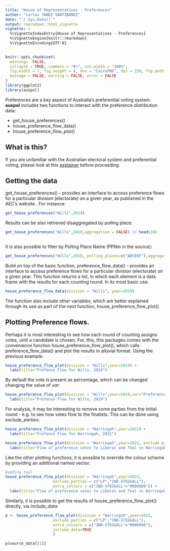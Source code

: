 ```yaml
---
title: "House of Representatives - Preferences"
author: "Carlos YANEZ SANTIBANEZ"
date: "`r Sys.Date()`"
output: rmarkdown::html_vignette
vignette: >
  %\VignetteIndexEntry{House of Representatives - Preferences}
  %\VignetteEngine{knitr::rmarkdown}
  %\VignetteEncoding{UTF-8}
---
```


```r

knitr::opts_chunk$set(
  warning=  FALSE,
  collapse = TRUE, comment = "#>", out.width = "100%",
  fig.width = 7, fig.height = 4, dev = "CairoPNG", dpi = 150, fig.path = "man/figures/house-preference-flow",
  message = FALSE, warning = FALSE, error = FALSE
)
library(ggplot2)
library(auspol)

```


Preferences are a key aspect of Australia's preferential voting system.  **auspol** includes two functions to interact with the preference distribution data:

- get_house_preferences()
- house_preference_flow_data()
- house_preference_flow_plot()

## What is this?

If you are unfamiliar with the Australian electoral system and preferential voting, please look at this [explainer](https://www.aec.gov.au/learn/preferential-voting.html) before proceeding.


## Getting the data

get_house_preferences() - provides an interface to access preference flows for a particular division (electorate) on a given year, as published in the AEC's website . For instance:

```r
get_house_preferences("Wills",2019)

```

Results can be also retrieved disaggregated by polling place:

```r
get_house_preferences("Wills",2019,aggregation = FALSE) |> head(10)
                      
```

It is also possible to filter by Polling Place Name (PPNm in the source):

```r
get_house_preferences("Wills",2019, polling_places=c("ABSENT"),aggregation = FALSE) |> head(10)

```




Build on top of the basic function,  preference_flow_data() - provides an interface to access preference flows for a particular division (electorate) on a given year. This function returns a list, in which each element is a data frame with the results for each counting round. In its most basic use:

```r
house_preference_flow_data(division = "Wills", year=2019)
```

The function also include other variables, which are better explained through its use as part of the next function,  house_preference_flow_plot().

## Plotting Preference flows.

Perhaps it is most interesting to see how each round of counting assigns votes, until a candidate is chosen. For, this, this packages comes with the convenience function house_preference_flow_plot(), which  calls preference_flow_data() and plot the results in alluvial format. Using the previous example:

```r
house_preference_flow_plot(division = "Wills",year=2019) +
  labs(title="Prefence Flow for Wills, 2019")
```


By default the vote is present as percentage, which can be changed changing the value of *var*:

```r
house_preference_flow_plot(division = "Wills",year=2019,var="Preference Count") +
  labs(title="Prefence Flow for Wills, 2019")

```


For analysis, it may be interesting to remove some parties from the initial round - e.g. to see how votes flow to the finalists. This can be done using *exclude_parties*:

```r
house_preference_flow_plot(division = "Warringah",year=2022) +
  labs(title="Prefence Flow for Warringah, 2022")

```


```r
house_preference_flow_plot(division = "Warringah",year=2022, exclude_parties = c("LP","IND-STEGGALL")) +
  labs(title="Flow of preference votes to Liberal and Teal in Warringah, 2022")

```

Like the other plotting functions, it is possible to override the colour scheme by providing an additional named vector:

```r
#adding teal
house_preference_flow_plot(division = "Warringah",year=2022, 
                     exclude_parties = c("LP","IND-STEGGALL"),
                     extra_colours = c("IND-STEGGALL"="#008080")) +
  labs(title="Flow of preference votes to Liberal and Teal in Warringah, 2022")
```


Similarly, it is possible to get the results of house_preference_flow_plot() directly, via *include_data*:

```r
p <- house_preference_flow_plot(division = "Warringah",year=2022, 
                     exclude_parties = c("LP","IND-STEGGALL"),
                     extra_colours = c("IND-STEGGALL"="#008080"),
                     include_data=TRUE
                     )

p$source_data[[1]]
```

